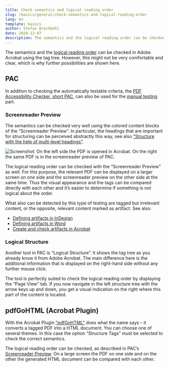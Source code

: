 ```yaml
---
title: Check semantics and logical reading order
slug: /basics/general/check-semantics-and-logical-reading-order
lang: en
template: basics
author: Stefan Brechbühl
date: 2020-12-07
description: The semantics and the logical reading order can be checked in Adobe Acrobat using the tag tree. However, this might not be very comfortable and clear, which is why further possibilities are shown here.
---
```


The semantics and the [logical reading order](/glossary/#logical-reading-order) can be checked in Adobe Acrobat using the tag tree. However, this might not be very comfortable and clear, which is why further possibilities are shown here.

## PAC

In addition to checking the automatically testable criteria, the [PDF Accessibility Checker, short PAC,](/glossary/#pac) can also be used for the [manual testing](/glossary/#manual-testing) part.

### Screenreader Preview

The semantics can be checked very well using the colored content blocks of the “Screenreader Preview”. In particular, the headings that are important for structuring can be perceived abstractly this way, see also [“Structure with the help of multi-level headings”](/basics/general/structure-with-the-help-of-multi-level-headings/).

![Screenshot: On the left side the PDF is opened in Acrobat. On the right the same PDF is in the screenreader preview of PAC.](acrobat_and_pac-screenreader-preview.png)

The logical reading order can be checked with the “Screenreader Preview” as well. For this purpose, the relevant PDF can be displayed on a larger screen on one side and the screenreader preview on the other side at the same time. Thus the visual appearance and the tags can be compared directly with each other and it’s easier to determine if something is not logical about the order.

What also can be detected by this type of testing are tagged but irrelevant content, or the opposite, relevant content marked as artifact. See also:

- [Defining artifacts in InDesign](/basics/indesign/defining-artifacts-in-indesign/)
- [Defining artifacts in Word](/basics/word/defining-artifacts-in-word/)
- [Create and check artifacts in Acrobat](/basics/acrobat/create-and-check-artifacts-in-acrobat/)

### Logical Structure

Another tool in PAC is “Logical Structure”. It shows the tag tree as you already know it from Adobe Acrobat. The main difference here is the additional information that is displayed on the right-hand side without any further mouse click.

The tool is perfectly suited to check the logical reading order by displaying the “Page View” tab. If you now navigate in the left structure tree with the arrow keys up and down, you get a visual indication on the right where this part of the content is located.

## pdfGoHTML (Acrobat Plugin)

With the Acrobat Plugin [“pdfGoHTML”](https://www.callassoftware.com/en/products/pdfgohtml) does what the name says – it converts a tagged PDF into a HTML document. You can choose one of several themes. In this case the option “Structure Tags” must be selected to check the correct semantics.

The logical reading order can be checked, as described in PAC’s [Screenreader Preview](#screenreader-preview). On a large screen the PDF on one side and on the other the generated HTML document can be compared with each other.
